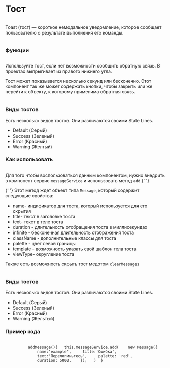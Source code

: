 
<Meta of={MessageStories} />

<div class="column gap-24">
  <h1>Тост</h1>
  <div class="column">
    <p>
      Toast (тост) — короткое немодальное уведомление, которое сообщает пользователю о результате выполнения его
      команды.
    </p>
  </div>
  <h3>Функции</h3>
  <div class="column">
    <p>
      Используйте тост, если нет возможности сообщить обратную связь. В проектах выпрыгивает из правого нижнего угла.
    </p>
    <p>
      Тост может показывается несколько секунд или бесконечно. Этот компонент так же может содержать кнопки, чтобы
      закрыть или же перейти к объекту, к которому применима обратная связь.
    </p>
  </div>
  <h3>Виды тостов</h3>
  <div>
    <p>Есть несколько видов тостов. Они различаются своими State Lines.</p>
    <ul>
      <li>Default (Серый)</li>
      <li>Success (Зеленый)</li>
      <li>Error (Красный)</li>
      <li>Warning (Желтый)</li>
    </ul>
  </div>
  <h3>Как использовать</h3>
  <div class="column">
    <p>
      Для того чтобы воспользоваться данным компонентом, нужно внедрить в компонент сервис <code>messageService</code> и
      использовать метод <code>add</code>.{' '}
    </p>
    <p>
      {' '}
      Этот метод ждет объект типа <code>Message</code>, который содержит следующие свойства:
    </p>
    <ul>
      <li>name- индификатор для тоста, который используется для его скрытия</li>
      <li>title- текст в заголовке тоста</li>
      <li>text- текст в теле тоста</li>
      <li>duration - длительность отобращения тоста в миллисекундах</li>
      <li>infinite - бесконечная длительность отображения тоста</li>
      <li>className - дополнительные классы для тоста</li>
      <li>palette - цвет левой границы</li>
      <li>template - возможность указать свой шаблон тела тоста</li>
      <li>viewType- округление тоста</li>
    </ul>
    <p>
      Также есть возможность скрыть тост медотом <code>clearMessages</code>
    </p>
  </div>
  <h3>Виды тостов</h3>
  <div>
    <p>Есть несколько видов тостов. Они различаются своими State Lines.</p>
    <ul>
      <li>Default (Серый)</li>
      <li>Success (Зеленый)</li>
      <li>Error (Красный)</li>
      <li>Warning (Жельтый)</li>
    </ul>
  </div>
  <h3>Пример кода</h3>
  <div>
    <p>
      <pre>
        <code>
          addMessage()&#123; &nbsp;&nbsp;this.messageService.add( &nbsp;&nbsp;&nbsp;new Message(&#123;
          &nbsp;&nbsp;&nbsp;&nbsp;name:'example', &nbsp;&nbsp;&nbsp;&nbsp;title:'Ошибка',
          &nbsp;&nbsp;&nbsp;&nbsp;text:'Перелогиньтесь', &nbsp;&nbsp;&nbsp;&nbsp;palette: 'red',
          &nbsp;&nbsp;&nbsp;&nbsp;duration: 5000, &nbsp;&nbsp;&nbsp;&#125;); &nbsp;&nbsp;) &nbsp;&#125;
        </code>
      </pre>
    </p>
  </div>
</div>

